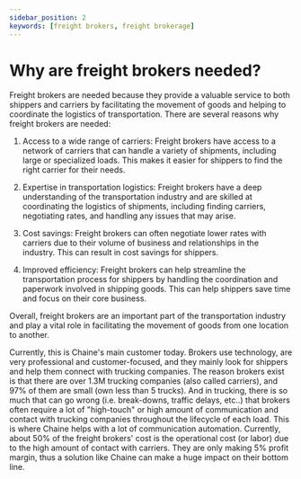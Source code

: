 ```yaml
---
sidebar_position: 2
keywords: [freight brokers, freight brokerage]
---
```


# Why are freight brokers needed?

Freight brokers are needed because they provide a valuable service to both shippers and carriers by facilitating the movement of goods and helping to coordinate the logistics of transportation. There are several reasons why freight brokers are needed:

1. Access to a wide range of carriers: Freight brokers have access to a network of carriers that can handle a variety of shipments, including large or specialized loads. This makes it easier for shippers to find the right carrier for their needs.

2. Expertise in transportation logistics: Freight brokers have a deep understanding of the transportation industry and are skilled at coordinating the logistics of shipments, including finding carriers, negotiating rates, and handling any issues that may arise.

3. Cost savings: Freight brokers can often negotiate lower rates with carriers due to their volume of business and relationships in the industry. This can result in cost savings for shippers.

4. Improved efficiency: Freight brokers can help streamline the transportation process for shippers by handling the coordination and paperwork involved in shipping goods. This can help shippers save time and focus on their core business.

Overall, freight brokers are an important part of the transportation industry and play a vital role in facilitating the movement of goods from one location to another.

Currently, this is Chaine's main customer today. Brokers use technology, are very professional and customer-focused, and they mainly look for shippers and help them connect with trucking companies. The reason brokers exist is that there are over 1.3M trucking companies (also called carriers), and 97% of them are small (own less than 5 trucks). And in trucking, there is so much that can go wrong (i.e. break-downs, traffic delays, etc..) that brokers often require a lot of "high-touch" or high amount of communication and contact with trucking companies throughout the lifecycle of each load. This is where Chaine helps with a lot of communication automation. Currently, about 50% of the freight brokers' cost is the operational cost (or labor) due to the high amount of contact with carriers. They are only making 5% profit margin, thus a solution like Chaine can make a huge impact on their bottom line.

